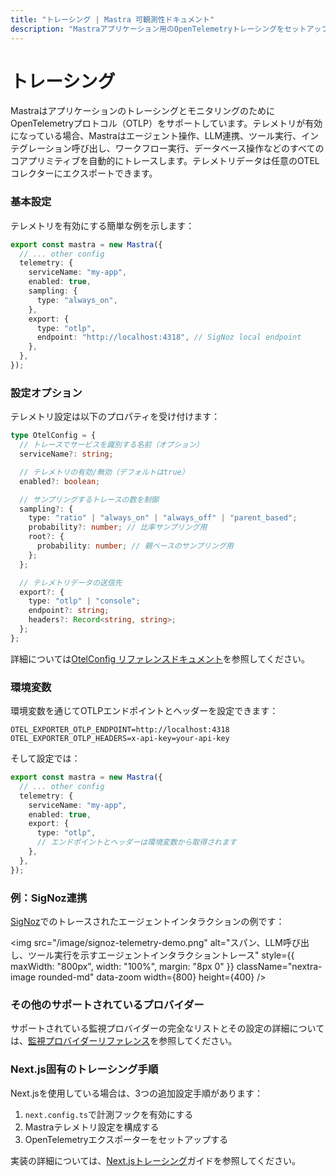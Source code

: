 ---
title: "トレーシング | Mastra 可観測性ドキュメント"
description: "Mastraアプリケーション用のOpenTelemetryトレーシングをセットアップする"
---


# トレーシング

MastraはアプリケーションのトレーシングとモニタリングのためにOpenTelemetryプロトコル（OTLP）をサポートしています。テレメトリが有効になっている場合、Mastraはエージェント操作、LLM連携、ツール実行、インテグレーション呼び出し、ワークフロー実行、データベース操作などのすべてのコアプリミティブを自動的にトレースします。テレメトリデータは任意のOTELコレクターにエクスポートできます。

### 基本設定

テレメトリを有効にする簡単な例を示します：

```ts filename="mastra.config.ts" showLineNumbers copy
export const mastra = new Mastra({
  // ... other config
  telemetry: {
    serviceName: "my-app",
    enabled: true,
    sampling: {
      type: "always_on",
    },
    export: {
      type: "otlp",
      endpoint: "http://localhost:4318", // SigNoz local endpoint
    },
  },
});
```

### 設定オプション

テレメトリ設定は以下のプロパティを受け付けます：

```ts
type OtelConfig = {
  // トレースでサービスを識別する名前（オプション）
  serviceName?: string;

  // テレメトリの有効/無効（デフォルトはtrue）
  enabled?: boolean;

  // サンプリングするトレースの数を制御
  sampling?: {
    type: "ratio" | "always_on" | "always_off" | "parent_based";
    probability?: number; // 比率サンプリング用
    root?: {
      probability: number; // 親ベースのサンプリング用
    };
  };

  // テレメトリデータの送信先
  export?: {
    type: "otlp" | "console";
    endpoint?: string;
    headers?: Record<string, string>;
  };
};
```

詳細については[OtelConfig リファレンスドキュメント](../../reference/observability/otel-config.mdx)を参照してください。

### 環境変数

環境変数を通じてOTLPエンドポイントとヘッダーを設定できます：

```env filename=".env" copy
OTEL_EXPORTER_OTLP_ENDPOINT=http://localhost:4318
OTEL_EXPORTER_OTLP_HEADERS=x-api-key=your-api-key
```

そして設定では：

```ts filename="mastra.config.ts" showLineNumbers copy
export const mastra = new Mastra({
  // ... other config
  telemetry: {
    serviceName: "my-app",
    enabled: true,
    export: {
      type: "otlp",
      // エンドポイントとヘッダーは環境変数から取得されます
    },
  },
});
```

### 例：SigNoz連携

[SigNoz](https://signoz.io)でのトレースされたエージェントインタラクションの例です：

<img
  src="/image/signoz-telemetry-demo.png"
  alt="スパン、LLM呼び出し、ツール実行を示すエージェントインタラクショントレース"
  style={{ maxWidth: "800px", width: "100%", margin: "8px 0" }}
  className="nextra-image rounded-md"
  data-zoom
  width={800}
  height={400}
/>

### その他のサポートされているプロバイダー

サポートされている監視プロバイダーの完全なリストとその設定の詳細については、[監視プロバイダーリファレンス](../../reference/observability/providers/)を参照してください。

### Next.js固有のトレーシング手順

Next.jsを使用している場合は、3つの追加設定手順があります：

1. `next.config.ts`で計測フックを有効にする
2. Mastraテレメトリ設定を構成する
3. OpenTelemetryエクスポーターをセットアップする

実装の詳細については、[Next.jsトレーシング](./nextjs-tracing)ガイドを参照してください。
